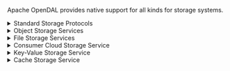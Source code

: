 Apache OpenDAL provides native support for all kinds for storage systems.

<details>
<summary>Standard Storage Protocols</summary>

- ftp: FTP and FTPS
- http: HTTP read-only services
- sftp: [SFTP](https://datatracker.ietf.org/doc/html/draft-ietf-secsh-filexfer-02) services *being worked on*
- webdav: [WebDAV](https://datatracker.ietf.org/doc/html/rfc4918) Service

</details>

<details>
<summary>Object Storage Services</summary>

- azblob: [Azure Storage Blob](https://azure.microsoft.com/en-us/services/storage/blobs/) services
- gcs: [Google Cloud Storage](https://cloud.google.com/storage) Service
- obs: [Huawei Cloud Object Storage](https://www.huaweicloud.com/intl/en-us/product/obs.html) Service (OBS)
- oss: [Aliyun Object Storage Service](https://www.aliyun.com/product/oss) (OSS)
- s3: [AWS S3](https://aws.amazon.com/s3/) alike services
- supabase: [Supabase Storage](https://supabase.com/docs/guides/storage) Service *being worked on*
- wasabi: [Wasabi](https://wasabi.com/) Cloud Storage

</details>

<details>
<summary>File Storage Services</summary>

- fs: POSIX alike file system
- azdfs: [Azure Data Lake Storage Gen2](https://azure.microsoft.com/en-us/products/storage/data-lake-storage/) services (As known as [abfs](https://learn.microsoft.com/en-us/azure/storage/blobs/data-lake-storage-abfs-driver))
- hdfs: [Hadoop Distributed File System](https://hadoop.apache.org/docs/r3.3.4/hadoop-project-dist/hadoop-hdfs/HdfsDesign.html)(HDFS)
- ipfs: [InterPlanetary File System](https://ipfs.tech/) HTTP Gateway
- ipmfs: [InterPlanetary File System](https://ipfs.tech/) MFS API *being worked on*
- webhdfs: [WebHDFS](https://hadoop.apache.org/docs/stable/hadoop-project-dist/hadoop-hdfs/WebHDFS.html) Service

</details>

<details>
<summary>Consumer Cloud Storage Service</summary>

- gdrive: [Google Drive](https://www.google.com/drive/) *being worked on*
- onedrive: [OneDrive](https://www.microsoft.com/en-us/microsoft-365/onedrive/online-cloud-storage) *being worked on*

</details>

<details>
<summary>Key-Value Storage Service</summary>

- cacache: [cacache](https://crates.io/crates/cacache) backend
- dashmap: [dashmap](https://github.com/xacrimon/dashmap) backend
- memory: In memory backend
- persy: [persy](https://crates.io/crates/persy) backend
- redis: [Redis](https://redis.io/) services
- rocksdb: [RocksDB](http://rocksdb.org/) services
- sled: [sled](https://crates.io/crates/sled) backend
- redb: [redb](https://crates.io/crates/redb) backend
- atomicdata: [AtomicData](https://github.com/atomicdata-dev) services

</details>

<details>
<summary>Cache Storage Service</summary>

- ghac: [Github Action Cache](https://docs.github.com/en/actions/using-workflows/caching-dependencies-to-speed-up-workflows) Service
- memcached: [Memcached](https://memcached.org/) service
- mini_moka: [Mini Moka](https://github.com/moka-rs/mini-moka) backend
- moka: [Moka](https://github.com/moka-rs/moka) backend
- vercel_artifacts: [Vercel Remote Caching](https://vercel.com/docs/concepts/monorepos/remote-caching) Service *being worked on*

</details>
